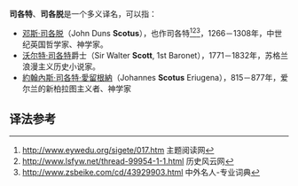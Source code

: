 '''司各特'''、'''司各脱'''是一个多义译名，可以指：

*[[邓斯·司各脱|邓斯·司各脱]]（John Duns '''Scotus'''），也作司各特<ref>http://www.eywedu.org/sigete/017.htm {{Wayback|url=http://www.eywedu.org/sigete/017.htm |date=20130522052949 }} 主题阅读网</ref><ref>http://www.lsfyw.net/thread-99954-1-1.html {{Wayback|url=http://www.lsfyw.net/thread-99954-1-1.html |date=20131216075600 }} 历史风云网</ref><ref>http://www.zsbeike.com/cd/43929903.html {{Wayback|url=http://www.zsbeike.com/cd/43929903.html |date=20171003125043 }} 中外名人-专业词典</ref>，1266－1308年，中世纪英国哲学家、神学家。
*[[沃尔特·司各特|沃尔特·司各特]]爵士（Sir Walter '''Scott''', 1st Baronet），1771－1832年，苏格兰浪漫主义历史小说家。
*[[約翰內斯·司各特·愛留根納|約翰內斯·司各特·愛留根納]]（Johannes '''Scotus''' Eriugena），815－877年，爱尔兰的新柏拉图主义者、神学家

==译法参考==
{{reflist}}

{{disambig|cat=三字译名消歧义}}